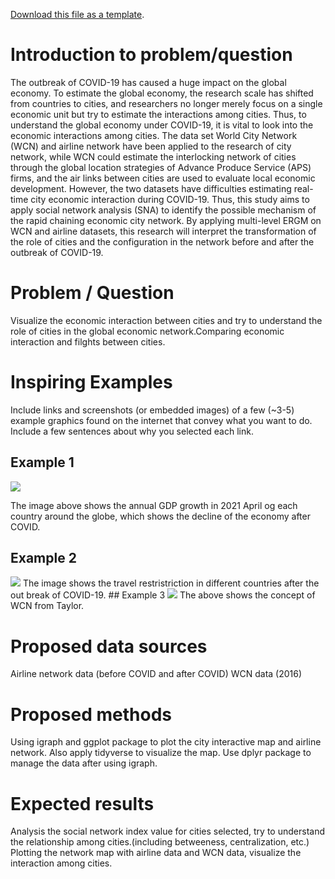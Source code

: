 [<i class="fa fa-file-code-o fa-1x" aria-hidden="true"></i> Download this file as a template ](http://adamwilson.us/SpatialDataScience/scripts/Project_ProposalTemplate.Rmd).

# Introduction to problem/question

The outbreak of COVID-19 has caused a huge impact on the global economy. To estimate the global economy, the research scale has shifted from countries to cities, and researchers no longer merely focus on a single economic unit but try to estimate the interactions among cities. Thus, to understand the global economy under COVID-19, it is vital to look into the economic interactions among cities. The data set World City Network (WCN) and airline network have been applied to the research of city network, while WCN could estimate the interlocking network of cities through the global location strategies of Advance Produce Service (APS) firms, and the air links between cities are used to evaluate local economic development. However, the two datasets have difficulties estimating real-time city economic interaction during COVID-19. Thus, this study aims to apply social network analysis (SNA) to identify the possible mechanism of the rapid chaining economic city network. By applying multi-level ERGM on WCN and airline datasets, this research will interpret the transformation of the role of cities and the configuration in the network before and after the outbreak of COVID-19. 
  
# Problem / Question
Visualize the economic interaction between cities and try to understand the role of cities in the global economic network.Comparing economic interaction and filghts between cities.

# Inspiring Examples

Include links and screenshots (or embedded images) of a few (~3-5) example graphics found on the internet that convey what you want to do.  Include a few sentences about why you selected each link.

## Example 1
![](/Users/sunnyyueh/Desktop/Fall 2021/GEO511_Spatial Data Science/final project data/exp-2021-09-09_16_06_56.png)

The image above shows the annual GDP growth in 2021 April og each country around the globe, which shows the decline of the economy after COVID. 

## Example 2

![](/Users/sunnyyueh/Desktop/Fall 2021/GEO511_Spatial Data Science/final project data/EZaL7JxXsAA0D31.jpg-large.jpeg)
The image shows the travel restristriction in different countries after the out break of COVID-19.
## Example 3
![](/Users/sunnyyueh/Desktop/Fall 2021/GEO511_Spatial Data Science/final project data/Screen Shot 2021-11-16 at 1.23.09 AM.png)
The above shows the concept of WCN from Taylor.

# Proposed data sources

Airline network data (before COVID and after COVID)
WCN data (2016)

# Proposed methods

Using igraph and ggplot package to plot the city interactive map and airline network. Also apply tidyverse to visualize the map.
Use dplyr package to manage the data after using igraph.


# Expected results
Analysis the social network index value for cities selected, try to understand the relationship among cities.(including betweeness, centralization, etc.)
Plotting the network map with airline data and WCN data, visualize the interaction among cities.

